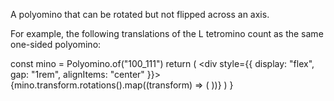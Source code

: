 
A polyomino that can be rotated but not flipped across an axis.

For example, the following translations of the L tetromino count as the same one-sided polyomino:

<Example />

  const mino = Polyomino.of("100_111")
  return (
    <div style={{ display: "flex", gap: "1rem", alignItems: "center" }}>
      {mino.transform.rotations().map((transform) => (
        <MinoDiv mino={transform} stroke="black" fill="grey" size={15} />
      ))}
    </div>
  )
}
